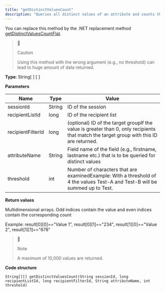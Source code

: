 ```yaml
---
title: "getDistinctValuesCount"
description: "Queries all distinct values of an attribute and counts the recipients for each value in Optimizely Campaign."
---
```


You can replace this method by the .NET replacement method [getDistinctValuesCountFlat](/optimizely-campaign/docs/getdistinctvaluescountflat).

> 🚧
> 
> Caution
> 
> Using this method with the wrong argument (e.g., no threshold) can lead to huge amount of data returned.

**Type**: String\[ \] \[ \]

**Parameters**

| Name              | Type   | Value                                                                                                                                   |
| ----------------- | ------ | --------------------------------------------------------------------------------------------------------------------------------------- |
| sessionId         | String | ID of the session                                                                                                                       |
| recipientListId   | long   | ID of the recipient list                                                                                                                |
| recipientFilterId | long   | (optional) ID of the target groupIf the value is greater than 0, only recipients that match the target group with this ID are returned. |
| attributeName     | String | Field name of the field (e.g., firstname, lastname etc.) that is to be queried for distinct values                                      |
| threshold         | int    | Number of characters that are examinedExample: With a threshold of 4 the values Test-A and Test-B will be summed up to Test.            |

**Return values**

Multidimensional arrays. Odd indices contain the value and even indices contain the corresponding count

Example: result\[0\]\[0\]=="Value 1", result\[0\]\[1\]=="234", result\[1\]\[0\]=="Value 2", result\[1\]\[1\]=="678"

> 📘
> 
> Note
> 
> A maximum of 10,000 values are returned.

**Code structure**

`String[][] getDistinctValuesCount(String sessionId, long recipientListId, long recipientFilterId, String attributeName, int threshold)
`